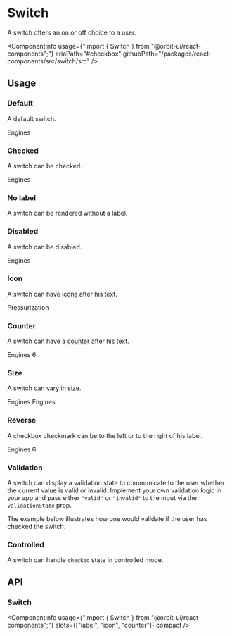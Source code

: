 
<Meta
    title="Components/Switch"
    id="switch"
/>

# Switch

<Tagline>A switch offers an on or off choice to a user.</Tagline>

<ComponentInfo
    usage={"import { Switch } from \"@orbit-ui/react-components\";"}
    ariaPath="#checkbox"
    githubPath="/packages/react-components/src/switch/src"
/>

## Usage

### Default

A default switch.

<Preview>
    <Story name="default">
        <Switch>Engines</Switch>
    </Story>
</Preview>

### Checked

A switch can be checked.

<Preview>
    <Story name="checked">
        <Switch defaultChecked>Engines</Switch>
    </Story>
</Preview>


### No label

A switch can be rendered without a label.

<Preview>
    <Story name="no label">
        <Switch />
    </Story>
</Preview>

### Disabled

A switch can be disabled.

<Preview>
    <Story name="disabled">
        <Switch disabled>Engines</Switch>
    </Story>
</Preview>

### Icon

A switch can have [icons](?path=/docs/icon-gallery--page) after his text.

<Preview>
    <Story name="icon">
        <Switch>
            <Text>Pressurization</Text>
            <LightbulbIcon />
        </Switch>
    </Story>
</Preview>

### Counter

A switch can have a [counter](?path=/docs/counter--default-story) after his text.

<Preview>
    <Story name="counter">
        <Switch>
            <Text>Engines</Text>
            <Counter>6</Counter>
        </Switch>
    </Story>
</Preview>

### Size

A switch can vary in size.

<Preview>
    <Story name="size">
        <Inline verticalAlign="center">
            <Switch size="sm">Engines</Switch>
            <Switch>Engines</Switch>
        </Inline>
    </Story>
</Preview>

### Reverse

A checkbox checkmark can be to the left or to the right of his label.

<Preview>
    <Story name="reverse">
        <Switch reverse>
            <InfoIcon />
            <Text>Engines</Text>
            <Counter variant="divider">6</Counter>
        </Switch>
    </Story>
</Preview>

### Validation

A switch can display a validation state to communicate to the user whether the current value is valid or invalid. Implement your own validation logic in your app and pass either `"valid"` or `"invalid"` to the input via the `validationState` prop.

The example below illustrates how one would validate if the user has checked the switch.

<Preview filePath="/switch/docs/CheckedValidation" />

### Controlled

A switch can handle `checked` state in controlled mode.

<Preview filePath="/switch/docs/ControlledSwitch" />

## API

### Switch

<ComponentInfo
    usage={"import { Switch } from \"@orbit-ui/react-components\";"}
    slots={["label", "icon", "counter"]}
    compact
/>

<ArgsTable of={InnerSwitch} sort="alpha"/>

